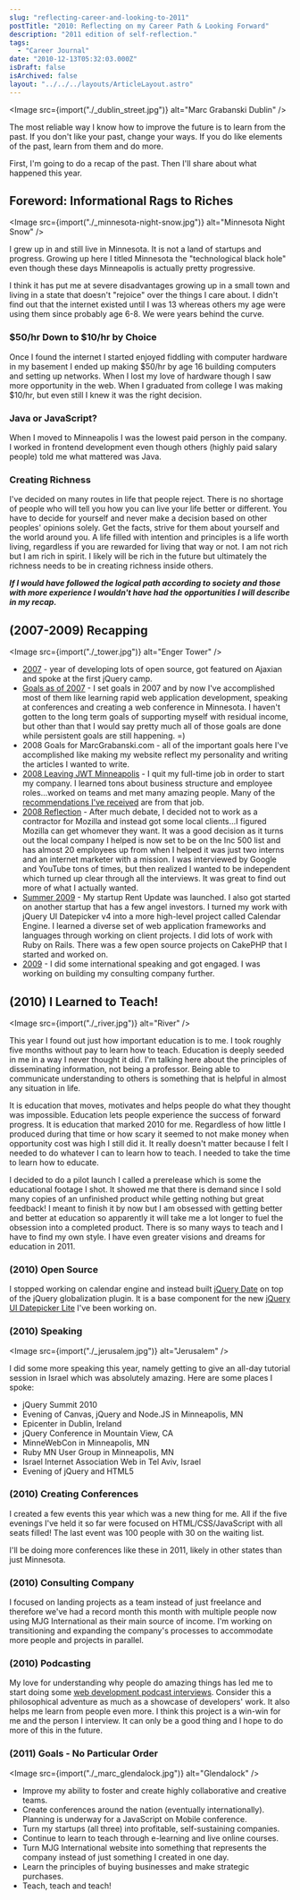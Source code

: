 ```yaml
---
slug: "reflecting-career-and-looking-to-2011"
postTitle: "2010: Reflecting on my Career Path & Looking Forward"
description: "2011 edition of self-reflection."
tags:
  - "Career Journal"
date: "2010-12-13T05:32:03.000Z"
isDraft: false
isArchived: false
layout: "../../../layouts/ArticleLayout.astro"
---
```



<Image src={import("./_dublin_street.jpg")} alt="Marc Grabanski Dublin" />

The most reliable way I know how to improve the future is to learn from the past. If you don't like your past, change your ways. If you do like elements of the past, learn from them and do more.

First, I'm going to do a recap of the past. Then I'll share about what happened this year.

## Foreword: Informational Rags to Riches

<Image src={import("./_minnesota-night-snow.jpg")} alt="Minnesota Night Snow" />

I grew up in and still live in Minnesota. It is not a land of startups and progress. Growing up here I titled Minnesota the "technological black hole" even though these days Minneapolis is actually pretty progressive.

I think it has put me at severe disadvantages growing up in a small town and living in a state that doesn't "rejoice" over the things I care about. I didn't find out that the internet existed until I was 13 whereas others my age were using them since probably age 6-8. We were years behind the curve.

### $50/hr Down to $10/hr by Choice

Once I found the internet I started enjoyed fiddling with computer hardware in my basement I ended up making $50/hr by age 16 building computers and setting up networks. When I lost my love of hardware though I saw more opportunity in the web. When I graduated from college I was making $10/hr, but even still I knew it was the right decision.

### Java or JavaScript?

When I moved to Minneapolis I was the lowest paid person in the company. I worked in frontend development even though others (highly paid salary people) told me what mattered was Java.

### Creating Richness

I've decided on many routes in life that people reject. There is no shortage of people who will tell you how you can live your life better or different. You have to decide for yourself and never make a decision based on other peoples' opinions solely. Get the facts, strive for them about yourself and the world around you. A life filled with intention and principles is a life worth living, regardless if you are rewarded for living that way or not. I am not rich but I am rich in spirit. I likely will be rich in the future but ultimately the richness needs to be in creating richness inside others.

**_If I would have followed the logical path according to society and those with more experience I wouldn't have had the opportunities I will describe in my recap._**

## (2007-2009) Recapping

<Image src={import("./_tower.jpg")} alt="Enger Tower" />

- [2007](/2007-was-an-incredible-year) - year of developing lots of open source, got featured on Ajaxian and spoke at the first jQuery camp.
- [Goals as of 2007](/career-goals-as-of-august-2007) - I set goals in 2007 and by now I've accomplished most of them like learning rapid web application development, speaking at conferences and creating a web conference in Minnesota. I haven't gotten to the long term goals of supporting myself with residual income, but other than that I would say pretty much all of those goals are done while persistent goals are still happening. =)
- 2008 Goals for MarcGrabanski.com - all of the important goals here I've accomplished like making my website reflect my personality and writing the articles I wanted to write.
- [2008 Leaving JWT Minneapolis](/rmg-connect-minneapolis) - I quit my full-time job in order to start my company. I learned tons about business structure and employee roles...worked on teams and met many amazing people. Many of the [recommendations I've received](http://www.linkedin.com/in/1marc) are from that job.
- [2008 Reflection](/acheiving-freedoms-in-2008) - After much debate, I decided not to work as a contractor for Mozilla and instead got some local clients...I figured Mozilla can get whomever they want. It was a good decision as it turns out the local company I helped is now set to be on the Inc 500 list and has almost 20 employees up from when I helped it was just two interns and an internet marketer with a mission. I was interviewed by Google and YouTube tons of times, but then realized I wanted to be independent which turned up clear through all the interviews. It was great to find out more of what I actually wanted.
- [Summer 2009](/marc-grabanski-summer-2009) - My startup Rent Update was launched. I also got started on another startup that has a few angel investors. I turned my work with jQuery UI Datepicker v4 into a more high-level project called Calendar Engine. I learned a diverse set of web application frameworks and languages through working on client projects. I did lots of work with Ruby on Rails. There was a few open source projects on CakePHP that I started and worked on.
- [2009](/2009-in-retrospect) - I did some international speaking and got engaged. I was working on building my consulting company further.

## (2010) I Learned to Teach!

<Image src={import("./_river.jpg")} alt="River" />

This year I found out just how important education is to me. I took roughly five months without pay to learn how to teach. Education is deeply seeded in me in a way I never thought it did. I'm talking here about the principles of disseminating information, not being a professor. Being able to communicate understanding to others is something that is helpful in almost any situation in life.

It is education that moves, motivates and helps people do what they thought was impossible. Education lets people experience the success of forward progress. It is education that marked 2010 for me. Regardless of how little I produced during that time or how scary it seemed to not make money when opportunity cost was high I still did it. It really doesn't matter because I felt I needed to do whatever I can to learn how to teach. I needed to take the time to learn how to educate.

I decided to do a pilot launch I called a prerelease which is some the educational footage I shot. It showed me that there is demand since I sold many copies of an unfinished product while getting nothing but great feedback! I meant to finish it by now but I am obsessed with getting better and better at education so apparently it will take me a lot longer to fuel the obsession into a completed product. There is so many ways to teach and I have to find my own style. I have even greater visions and dreams for education in 2011.

### (2010) Open Source

I stopped working on calendar engine and instead built [jQuery Date](/jquery-date-plugin) on top of the jQuery globalization plugin. It is a base component for the new [jQuery UI Datepicker Lite](https://github.com/1Marc/jquery-ui-datepicker-lite) I've been working on.

### (2010) Speaking

<Image src={import("./_jerusalem.jpg")} alt="Jerusalem" />

I did some more speaking this year, namely getting to give an all-day tutorial session in Israel which was absolutely amazing. Here are some places I spoke:

- jQuery Summit 2010
- Evening of Canvas, jQuery and Node.JS in Minneapolis, MN
- Epicenter in Dublin, Ireland
- jQuery Conference in Mountain View, CA
- MinneWebCon in Minneapolis, MN
- Ruby MN User Group in Minneapolis, MN
- Israel Internet Association Web in Tel Aviv, Israel
- Evening of jQuery and HTML5

### (2010) Creating Conferences

I created a few events this year which was a new thing for me. All if the five evenings I've held it so far were focused on HTML/CSS/JavaScript with all seats filled! The last event was 100 people with 30 on the waiting list.

I'll be doing more conferences like these in 2011, likely in other states than just Minnesota.

### (2010) Consulting Company

I focused on landing projects as a team instead of just freelance and therefore we've had a record month this month with multiple people now using MJG International as their main source of income. I'm working on transitioning and expanding the company's processes to accommodate more people and projects in parallel.

### (2010) Podcasting

My love for understanding why people do amazing things has led me to start doing some [web development podcast interviews](http://openwebdevelopers.com/). Consider this a philosophical adventure as much as a showcase of developers' work. It also helps me learn from people even more. I think this project is a win-win for me and the person I interview. It can only be a good thing and I hope to do more of this in the future.

### (2011) Goals - No Particular Order

<Image src={import("./_marc_glendalock.jpg")} alt="Glendalock" />

- Improve my ability to foster and create highly collaborative and creative teams.
- Create conferences around the nation (eventually internationally). Planning is underway for a JavaScript on Mobile conference.
- Turn my startups (all three) into profitable, self-sustaining companies.
- Continue to learn to teach through e-learning and live online courses.
- Turn MJG International website into something that represents the company instead of just something I created in one day.
- Learn the principles of buying businesses and make strategic purchases.
- Teach, teach and teach!
